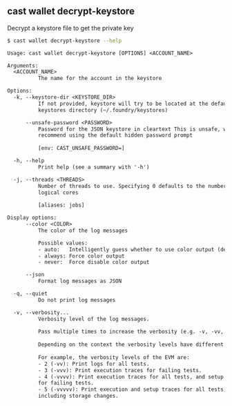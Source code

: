 ## cast wallet decrypt-keystore

Decrypt a keystore file to get the private key

```bash
$ cast wallet decrypt-keystore --help
```

```txt
Usage: cast wallet decrypt-keystore [OPTIONS] <ACCOUNT_NAME>

Arguments:
  <ACCOUNT_NAME>
          The name for the account in the keystore

Options:
  -k, --keystore-dir <KEYSTORE_DIR>
          If not provided, keystore will try to be located at the default
          keystores directory (~/.foundry/keystores)

      --unsafe-password <PASSWORD>
          Password for the JSON keystore in cleartext This is unsafe, we
          recommend using the default hidden password prompt
          
          [env: CAST_UNSAFE_PASSWORD=]

  -h, --help
          Print help (see a summary with '-h')

  -j, --threads <THREADS>
          Number of threads to use. Specifying 0 defaults to the number of
          logical cores
          
          [aliases: jobs]

Display options:
      --color <COLOR>
          The color of the log messages

          Possible values:
          - auto:   Intelligently guess whether to use color output (default)
          - always: Force color output
          - never:  Force disable color output

      --json
          Format log messages as JSON

  -q, --quiet
          Do not print log messages

  -v, --verbosity...
          Verbosity level of the log messages.
          
          Pass multiple times to increase the verbosity (e.g. -v, -vv, -vvv).
          
          Depending on the context the verbosity levels have different meanings.
          
          For example, the verbosity levels of the EVM are:
          - 2 (-vv): Print logs for all tests.
          - 3 (-vvv): Print execution traces for failing tests.
          - 4 (-vvvv): Print execution traces for all tests, and setup traces
          for failing tests.
          - 5 (-vvvvv): Print execution and setup traces for all tests,
          including storage changes.
```